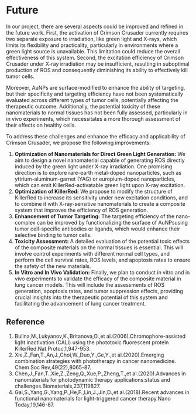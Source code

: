 # Future

In our project, there are several aspects could be improved and refined in the future work. First, the activation of Crimson Crusader currently requires two separate exposure to irradiation, like green light and X-rays, which limits its flexibility and practicality, particularly in environments where a green light source is unavailable. This limitation could reduce the overall effectiveness of this system. Second, the excitation efficiency of Crimson Crusader under X-ray irradiation may be insufficient, resulting in suboptimal production of ROS and consequently diminishing its ability to effectively kill tumor cells.

Moreover, AuNPs are surface-modified to enhance the ability of targeting, but their specificity and targeting efficiency have not been systematically evaluated across different types of tumor cells, potentially affecting the therapeutic outcome. Additionally, the potential toxicity of these nanomaterials to normal tissues has not been fully assessed, particularly in in vivo experiments, which necessitates a more thorough assessment of their effects on healthy cells.

To address these challenges and enhance the efficacy and applicability of Crimson Crusader, we propose the following improvements:

1. **Optimization of Nanomaterials for Direct Green Light Generation:** We aim to design a novel nanomaterial capable of generating  ROS directly induced by the green light under X-ray irradiation. One promising direction is to explore rare-earth metal-doped nanoparticles, such as yttrium-aluminum-garnet (YAG) or europium-doped nanoparticles, which can emit KillerRed-activatable green light upon X-ray excitation.
2. **Optimization of KillerRed:** We propose to modify the structure of KillerRed to increase its sensitivity under new excitation conditions, and to combine it with X-ray-sensitive nanomaterials to create a composite system that improves the efficiency of ROS generation.
3. **Enhancement of Tumor Targeting:** The targeting efficiency of the nano-complex can be improved by functionalizing the surface of AuNPsusing tumor cell-specific antibodies or ligands, which would enhance their selective binding to tumor cells.
4. **Toxicity Assessment:** A detailed evaluation of the potential toxic effects of the composite materials on the normal tissues is essential. This will involve control experiments with different normal cell types, and perform the cell survival rates, ROS levels, and apoptosis rates to ensure the safety of the new materials.
5. **In Vitro and In Vivo Validation:** Finally, we plan to conduct in vitro and in vivo experiments to validate the efficacy of the composite material in lung cancer models. This will include the assessments of ROS generation, apoptosis rates, and tumor suppression effects, providing crucial insights into the therapeutic potential of this system and facilitating the advancement of lung cancer treatment.

## Reference

1. Bulina,M.,Lukyanov,K.,Britanova,O.,et al.(2006).Chromophore-assisted light inactivation (CALI) using the phototoxic fluorescent protein KillerRed.Nat Protoc,1,947-953.
2. Xie,Z.,Fan,T.,An,J.,Choi,W.,Duo,Y.,Ge,Y.,et al.(2020).Emerging combination strategies with phototherapy in cancer nanomedicine. Chem Soc Rev,49(22),8065-87.
3. Chen,J.,Fan,T.,Xie,Z.,Zeng,Q.,Xue,P.,Zheng,T.,et al.(2020).Advances in nanomaterials for photodynamic therapy applications:status and challenges.Biomaterials,237,119827.
4. Gai,S.,Yang,G.,Yang,P.,He,F.,Lin,J.,Jin,D.,et al.(2018).Recent advances in functional nanomaterials for light-triggered cancer therapy.Nano Today,19,146-87.